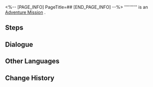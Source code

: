 <%-- [PAGE_INFO]
PageTitle=##
[END_PAGE_INFO] --%>
{{Stub|Dialogue.}}
{{Mission Infobox
|id            = 8024208
|title         = 
|image         = <!--Mission .png-->
|type          = Adventure
|event_name    = 
|chapter       = 
|requirements  = [[Adventure Mission]] ''[[Farewell, My Litter Pony]]'' completed
|summary       = <!--official mission summary from Fate's Atlas-->
|characters    = Trailblazer
|startLocation = [[<!--starting world-->]] - [[<!--starting area-->]]
|world         = <!--starting world-->
|area          = <!--starting area-->
|prev          = Farewell, My Litter Pony
|next          = 
|rewards       = 
}}
'''''''''' is an [[Adventure Mission]]<!--in [world]-->.

==Steps==


<!--
==Gameplay Notes==

--><!--
==Trial Character==

-->
==Dialogue==
{{Stub Dialogue}}
{{Dialogue Start}}
:{{tx}}
{{Dialogue End}}

==Other Languages==
{{Other Languages
|en   = 
|zhs  = 
|zht  = 
|ja   = 
|ko   = 
|es   = 
|fr   = 
|ru   = 
|th   = 
|vi   = 
|de   = 
|id   = 
|pt   = 
}}

==Change History==
{{Change History|2.4}}

